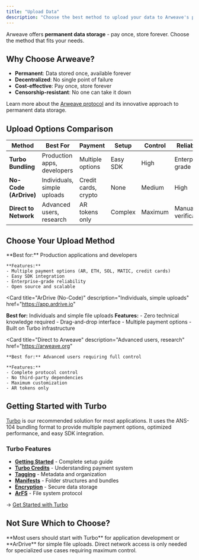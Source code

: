```yaml
---
title: "Upload Data"
description: "Choose the best method to upload your data to Arweave's permanent storage network"
---
```



Arweave offers **permanent data storage** - pay once, store forever. Choose the method that fits your needs.

## Why Choose Arweave?

- **Permanent**: Data stored once, available forever
- **Decentralized**: No single point of failure
- **Cost-effective**: Pay once, store forever
- **Censorship-resistant**: No one can take it down

Learn more about the [Arweave protocol](https://arweave.org) and its innovative approach to permanent data storage.

## Upload Options Comparison

| Method                | Best For                    | Payment              | Setup    | Control | Reliability         |
| --------------------- | --------------------------- | -------------------- | -------- | ------- | ------------------- |
| **Turbo Bundling**    | Production apps, developers | Multiple options     | Easy SDK | High    | Enterprise-grade    |
| **No-Code (ArDrive)** | Individuals, simple uploads | Credit cards, crypto | None     | Medium  | High                |
| **Direct to Network** | Advanced users, research    | AR tokens only       | Complex  | Maximum | Manual verification |

## Choose Your Upload Method

<Cards>
  <Card
    title="Turbo Bundling Service"
    description="Production apps, developers"
    href="/build/upload/bundling-services"
  >
    **Best for:** Production applications and developers
    
    **Features:**
    - Multiple payment options (AR, ETH, SOL, MATIC, credit cards)
    - Easy SDK integration
    - Enterprise-grade reliability
    - Open source and scalable
  </Card>

<Card
  title="ArDrive (No-Code)"
  description="Individuals, simple uploads"
  href="https://app.ardrive.io"
>
  **Best for:** Individuals and simple file uploads **Features:** - Zero
  technical knowledge required - Drag-and-drop interface - Multiple payment
  options - Built on Turbo infrastructure
</Card>

  <Card
    title="Direct to Arweave"
    description="Advanced users, research"
    href="https://arweave.org"
  >
    **Best for:** Advanced users requiring full control
    
    **Features:**
    - Complete protocol control
    - No third-party dependencies
    - Maximum customization
    - AR tokens only
  </Card>
</Cards>

## Getting Started with Turbo

[Turbo](https://turbo.ardrive.net) is our recommended solution for most applications. It uses the ANS-104 bundling format to provide multiple payment options, optimized performance, and easy SDK integration.

### Turbo Features

- [**Getting Started**](/build/upload/bundling-services) - Complete setup guide
- [**Turbo Credits**](/build/upload/turbo-credits) - Understanding payment system
- [**Tagging**](/build/upload/tagging) - Metadata and organization
- [**Manifests**](/build/upload/manifests) - Folder structures and bundles
- [**Encryption**](/build/upload/encryption) - Secure data storage
- [**ArFS**](/build/advanced/arfs) - File system protocol

→ [Get Started with Turbo](https://turbo.ardrive.net)

## Not Sure Which to Choose?

<Callout type="info">
  **Most users should start with Turbo** for application development or
  **ArDrive** for simple file uploads. Direct network access is only needed for
  specialized use cases requiring maximum control.
</Callout>
